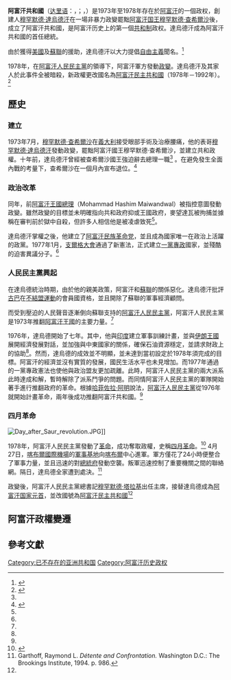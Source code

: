 {{Infobox Former Country
|conventional_long_name   = 阿富汗共和國
|native_name =جمهوری افغانستان
|common_name              = 阿富汗
|image_map                = LocationAfghanistan (with Soviet borders).svg
|continent                = moved from Category:Asia to the Middle East, South Asia, Central Asia
|region                   = South Asia, Central Asia
|era                      = [[冷戰|冷戰]]
|status                   =
|empire                   = 
|government_type          = [[单一制|单一制]][[一黨制|一黨制]][[共和國|共和國]]
|legislature              = [[支爾格大會|支爾格大會]]
|event_start              = [[政變|政變]]
|year_start               = 1973年
|date_start               = 7月17日
|event_end                = [[四月革命_(阿富汗)|四月革命]]
|year_end                 = 1978年
|date_end                 = 4月30日
|life_span                = 
|national_anthem = 《[[只要天地仍在|只要天地仍在]]》<br>څو چي ده ځمکه او اسمان وي
|leader_title = [[阿富汗總統|總統]]
|leader1 = 穆罕默德·達烏德汗
|year_leader1 = 1973–1978
|p1                       = 阿富汗王國
|flag_p1                  = Flag of Afghanistan 1930.svg
|image_flag               = Flag of Afghanistan 1974.svg
|image_coat               = Afghanistan arms 1974-1978.svg
|s1                       = 阿富汗民主共和國
|flag_s1                  = Flag of Afghanistan (1978-1980).svg
|capital                  = [[喀布爾|喀布爾]]
|common_languages         = [[普什圖語|普什圖語]]<br/>[[达里语|达里语]]
|religion                 = [[伊斯蘭教|伊斯蘭教]][[遜尼派|遜尼派]]
|currency                 =[[阿富汗尼|阿富汗尼]]

|stat_year1 = 1978
|stat_area1 = 647500
|stat_pop1 = 

}}
{{阿富汗历史}}
'''阿富汗共和國'''（[[达里语|达里语]]：{{Nastaliq|fa|جمهوری افغانستان}}，{{transl|fa|Jǝmhūri Afġānistān}}；{{lang-ps|د افغانستان جمهوریت}}，{{transl|ps|Dǝ Afġānistān Jumhūriyat}}）是1973年至1978年存在於[[阿富汗|阿富汗]]的一個政权，創建人[[穆罕默德·達烏德汗|穆罕默德·達烏德汗]]在一場非暴力政變罷黜[[阿富汗君主列表|阿富汗国王]][[穆罕默德·查希爾沙|穆罕默德·查希爾沙]]後，成立了阿富汗共和國，是阿富汗历史上的第一個[[共和制|共和制]]政权。達烏德汗成為阿富汗共和國的首任總統。

由於獲得[[美國|美國]]及[[蘇聯|蘇聯]]的援助，達烏德汗以大力提倡[[自由主義|自由主義]]聞名。<ref name=Iranica>{{cite encyclopedia|last=Rubin |first=Barnett |editor=[[Ehsan_Yarshater|Ehsan Yarshater]] |encyclopedia=[[Encyclopædia_Iranica|Encyclopædia Iranica]] |title=DĀWŪD<u>KH</U>AN |url=http://www.iranica.com/newsite/articles/v7f2/v7f246.html |accessdate=2008年1月 |edition=Online |publisher=[[哥倫比亞大學|哥倫比亞大學]] |location=[[美國|美國]] |deadurl=yes |archiveurl=https://web.archive.org/web/20081007125019/http://www.iranica.com/newsite/articles/v7f2/v7f246.html |archivedate=2008-10-07 }}</ref>

1978年，在[[阿富汗人民民主黨|阿富汗人民民主黨]]的領導下，阿富汗軍方發動[[沙爾革命|政變]]。達烏德汗及其家人於此事件全被暗殺，新政權更改國名為[[阿富汗民主共和國|阿富汗民主共和國]]（1978年－1992年）。<ref name="daoud">{{cite web|author=|url=http://countrystudies.us/afghanistan/28.htm|title=Daoud's Republic, July 1973 - April 1978|publisher=''Country Studies''|language=|accessdate=2009年3月15日|archive-date=2018年12月25日|archive-url=https://web.archive.org/web/20181225082111/http://countrystudies.us/404.htm|dead-url=no}}</ref>

==歷史==

===建立===

1973年7月，[[穆罕默德·查希爾沙|穆罕默德·查希爾沙]]在[[義大利|義大利]]接受眼部手術及治療腰痛，他的表哥[[穆罕默德·達烏德汗|穆罕默德·達烏德汗]]發動政變，罷黜阿富汗國王穆罕默德·查希爾沙，並建立共和政權。十年前，達烏德汗曾經被查希爾沙國王強迫辭去總理一職<ref name = tntimes/> 。在避免發生全面內戰的考量下，查希爾沙在一個月內宣布退位。<ref name="tntimes">{{cite web|author=Barry Bearak|url=http://www.nytimes.com/2007/07/23/world/asia/23cnd-shah.html |title=Former King of Afghanistan Dies at 92 |publisher=''The New York Times'' | date=23 July 2007 | accessdate=2009-03-19}}</ref>

===政治改革===
同年，前[[阿富汗王國總理|阿富汗王國總理]]{{le|穆罕默德·哈辛·麥望達瓦|Mohammad Hashim Maiwandwal}}（Mohammad Hashim Maiwandwal）被指控意圖發動政變。雖然政變的目標並未明確指向共和政府抑或王國政府，麥望達瓦被拘捕並據稱在審判前於獄中自殺，但許多人相信他是被凌虐致死<ref name="daoud"/>。

達烏德汗掌權之後，他建立了[[阿富汗民族革命党|阿富汗民族革命党]]，並且成為國家唯一在政治上活躍的政黨。1977年1月，[[支爾格大會|支爾格大會]]通過了新憲法，正式建立[[一黨專政|一黨專政]]國家，並殘酷的迫害異議分子。<ref name="daoud"/>

===人民民主黨興起===
{{main|阿富汗人民民主黨}}
在達烏德統治時期，由於他的親美政策，阿富汗和[[蘇聯|蘇聯]]的關係惡化。達烏德汗批評[[古巴|古巴]]在[[不結盟運動|不結盟運動]]的會員國資格，並且開除了蘇聯的軍事經濟顧問。

而受到壓迫的人民聲音逐漸倒向蘇聯支持的[[阿富汗人民民主黨|阿富汗人民民主黨]]，阿富汗人民民主黨是1973年推翻[[阿富汗王國|阿富汗王國]]的主要力量。<ref name="daoud"/> 

1976年，達烏德開始了七年{{le|經濟計畫|economic plan}}。其中，他與[[印度|印度]]建立軍事訓練計畫，並與[[巴勒維王朝|伊朗王國]]展開經濟發展對話，並加強與中東國家的關係，確保石油資源穩定，並請求財政上的協助<ref name="daoud"/>。然而，達烏德的成效並不明顯，並未達到當初設定於1978年須完成的目標。阿富汗的經濟並沒有實質的發展，國民生活水平也未見增加。而1977年通過的一黨專政憲法也使他與政治盟友更加疏離。此時，阿富汗人民民主黨的兩大派系此時達成和解，暫時解除了派系鬥爭的問題。而同情阿富汗人民民主黨的軍隊開始著手進行推翻政府的革命。根據[[哈菲佐拉·阿明|哈菲佐拉·阿明]]說法，[[阿富汗人民民主黨|阿富汗人民民主黨]]從1976年就開始計畫革命，兩年後成功推翻阿富汗共和國。<ref name="daoud"/>

===四月革命===
{{main|四月革命 (阿富汗)}}
[[File:Day_after_Saur_revolution.JPG|thumb]]]]

1978年，阿富汗人民民主黨發動了[[革命|革命]]，成功奪取政權，史稱[[四月革命_(阿富汗)|四月革命]]。<ref name="bbc">{{cite web |author= |url=http://news.bbc.co.uk/2/hi/south_asia/83854.stm |title=World: Analysis Afghanistan: 20 years of bloodshed |publisher=''BBC News'' |language= |accessdate=2009-03-15 |date=1998-04-26 |archive-date=2019-08-27 |archive-url=https://web.archive.org/web/20190827133416/http://news.bbc.co.uk/2/hi/south_asia/83854.stm |dead-url=no }}</ref> 4月27日，[[喀布爾國際機場|喀布爾國際機場]]的[[軍事基地|軍事基地]]向[[喀布爾|喀布爾]]中心進軍。軍方僅花了24小時便整合了軍事力量，並且迅速的對[[阿富汗总统府|總統府]]發動空襲。叛軍迅速控制了重要機關之間的聯絡網。隔日，達烏德全家遭到處決。<ref name="Garthoff, Raymond L. 1994. p. 986">Garthoff, Raymond L. ''Détente and Confrontation.'' Washington D.C.: The Brookings Institute, 1994. p. 986.</ref>

政變後，阿富汗人民民主黨總書記[[穆罕默德·塔拉基|穆罕默德·塔拉基]]出任{{le|阿富汗革命委員會|Revolutionary Council (Afghanistan)}}主席，接替達烏德成為[[阿富汗总统|阿富汗国家元首]]，並改國號為[[阿富汗民主共和國|阿富汗民主共和國]]<ref name="Garthoff, Raymond L. 1994. p. 986"/>

== 阿富汗政權變遷 ==
{{阿富汗政權變遷}}

==參考文獻==
<div class="references-small">
<references></references>
</div>

[[Category:已不存在的亚洲共和国|Category:已不存在的亚洲共和国]]
[[Category:阿富汗历史政权|Category:阿富汗历史政权]]

{{s-start}}
{{succession box
|  before={{flag|Kingdom of Afghanistan}}
|  title= {{flag|Republic of Afghanistan}}
|  years=1973年－1978年
|  after= {{flag|Democratic Republic of Afghanistan}}
}}
{{s-end}}